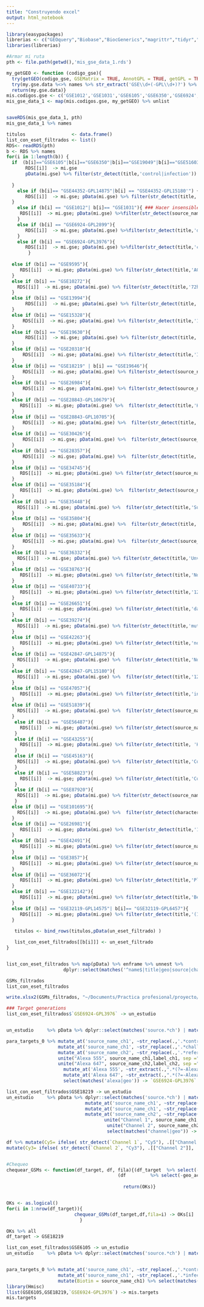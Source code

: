 ```yaml
---
title: "Construyendo excel"
output: html_notebook
---
```


```r
library(easypackages)
librerias <- c("GEOquery","Biobase","BiocGenerics","magrittr","tidyr","dplyr","stringr","limma","EnhancedVolcano", "purrr","foreach","tidyverse", "xlsx")
libraries(librerias)
```

```r
#Armar mi ruta
pth <- file.path(getwd(),'mis_gse_data_1.rds')
```


```r
my_getGEO <- function (codigo_gse){
  try(getGEO(codigo_gse, GSEMatrix = TRUE, AnnotGPL = TRUE, getGPL = TRUE) -> my.gse.data)
  try(my.gse.data %<>% names %>% str_extract('GSE\\d+(-GPL\\d+)?') %>% set_names(my.gse.data,.))
  return(my.gse.data)}
mis.codigos.gse <- c('GSE1012','GSE1031','GSE6105','GSE6350','GSE6924','GSE9595','GSE10272','GSE6924','GSE13994','GSE15328','GSE19049','GSE19630','GSE20310','GSE18219','GSE19646','GSE26984','GSE28843','GSE30426','GSE30426','GSE28357','GSE34745','GSE35184','GSE35448','GSE35633','GSE35804','GSE36072','GSE36332','GSE38763','GSE40733','GSE26651','GSE39274','GSE42263','GSE42847','GSE44352','GSE47057','GSE51603','GSE51839','GSE56487','GSE43255','GSE45163','GSE58823','GSE87920','GSE101695','GSE140756')
mis_gse_data_1 <- map(mis.codigos.gse, my_getGEO) %>% unlist 


saveRDS(mis_gse_data_1, pth)
mis_gse_data_1 %>% names

```

```r
titulos                 <- data.frame()
list_con_eset_filtrados <- list()
RDS<- readRDS(pth)
b <- RDS %>% names
for(i in 1:length(b)) {
  if  (b[i]=="GSE6105"|b[i]=="GSE6350"|b[i]=="GSE19049"|b[i]=="GSE51603"){
       RDS[[i]]  -> mi.gse                                                                                             ####OK
       pData(mi.gse) %>% filter(str_detect(title,'control|infection')) %>% rownames %>% mi.gse[, .] -> un_eset_filtrado ####OK
    
  }
    else if (b[i]== "GSE44352-GPL14875"|b[i] == "GSE44352-GPL15180'") {
       RDS[[i]]  -> mi.gse; pData(mi.gse) %>% filter(str_detect(title,'zebrafish')) %>% rownames %>% mi.gse[, .] -> un_eset_filtrado ####OK
  }
    else if (b[i] == "GSE1012"| b[i]== "GSE1031"){ ### Hacer insensible a mayusculas
     RDS[[i]]  -> mi.gse; pData(mi.gse) %>%filter(str_detect(source_name_ch1,'(?i)Non-infected|Piscirickettsia')& str_detect(source_name_ch2,'(?i)Non-infected|(?i)Piscirickettsia')) %>% rownames %>% mi.gse[, .] -> un_eset_filtrado ####OK
    }
    else if (b[i] == "GSE6924-GPL2899"){
       RDS[[i]]  -> mi.gse; pData(mi.gse) %>%filter(str_detect(title,'day5|day9')) %>% rownames %>% mi.gse[, .] -> un_eset_filtrado ####OK
    }
    else if (b[i] == "GSE6924-GPL3976"){
       RDS[[i]]  -> mi.gse; pData(mi.gse) %>%filter(str_detect(title,'controls') | str_detect(title, 'day1', negate= T)) %>% rownames %>% mi.gse[, .] -> un_eset_filtrado ####OK
        }
 
  else if (b[i] == "GSE9595"){
     RDS[[i]]  -> mi.gse; pData(mi.gse) %>% filter(str_detect(title,'AGD'))  %>% rownames %>% mi.gse[, .] -> un_eset_filtrado ####OK
  }
  else if (b[i] == "GSE10272"){ 
    RDS[[i]]  -> mi.gse; pData(mi.gse) %>% filter(str_detect(title,'72h')) %>% rownames %>% mi.gse[, .] -> un_eset_filtrado ####OK
  }
  else if (b[i] == "GSE13994"){
       RDS[[i]]  -> mi.gse; pData(mi.gse) %>% filter(str_detect(title,'24hpi')) %>% rownames %>% mi.gse[, .] -> un_eset_filtrado ####OK
  }
  else if (b[i] == "GSE15328"){
      RDS[[i]]  -> mi.gse; pData(mi.gse) %>% filter(str_detect(title,'120hpi|6dpi|control|PBS')) %>% rownames %>% mi.gse[, .] -> un_eset_filtrado ####OK
  }
  else if (b[i] == "GSE19630"){
       RDS[[i]]  -> mi.gse; pData(mi.gse) %>% filter(str_detect(title,'16j|7j')) %>% rownames %>% mi.gse[, .] -> un_eset_filtrado ####OK
  }
  else if (b[i] == "GSE20310"){
      RDS[[i]]  -> mi.gse; pData(mi.gse) %>% filter(str_detect(title,'Infected|Not.infected')) %>% rownames %>% mi.gse[, .] -> un_eset_filtrado ####OK
  }
  else if (b[i] == "GSE18219" | b[i] == "GSE19646"){
      RDS[[i]]  -> mi.gse; pData(mi.gse) %>% filter(str_detect(source_name_ch1,'(?i)control|infected') & str_detect(source_name_ch1,'(?i)exposed', negate = T)) %>% rownames %>% mi.gse[, .] -> un_eset_filtrado ####OK
  }
  else if (b[i] == "GSE26984"){
      RDS[[i]]  -> mi.gse; pData(mi.gse) %>% filter(str_detect(source_name_ch1,'infected')) %>% rownames %>% mi.gse[, .] -> un_eset_filtrado ####OK
  }
  else if (b[i] == "GSE28843-GPL10679"){
     RDS[[i]]  -> mi.gse; pData(mi.gse) %>%  filter(str_detect(title,'Heart.*4.wpi',negate = T) & str_detect(title, '4.wpi|10.wpi')) %>% rownames %>% mi.gse[, .] -> un_eset_filtrado ####OK
  }
  else if (b[i] == "GSE28843-GPL10705"){
      RDS[[i]]  -> mi.gse; pData(mi.gse) %>%  filter(str_detect(title,'8 wpi')) %>% rownames %>% mi.gse[, .] -> un_eset_filtrado ####OK
  }
  else if (b[i] == "GSE30426"){
      RDS[[i]]  -> mi.gse; pData(mi.gse) %>%  filter(str_detect(source_name_ch1,'3 p.i|not infected')) %>% rownames %>% mi.gse[, .] -> un_eset_filtrado ####OK
  }
  else if (b[i] == "GSE28357"){
      RDS[[i]]  -> mi.gse; pData(mi.gse) %>%  filter(str_detect(title,'0h|63d')) %>% rownames %>% mi.gse[, .] -> un_eset_filtrado ####OK
  }
  else if (b[i] == "GSE34745"){
     RDS[[i]]  -> mi.gse; pData(mi.gse) %>% filter(str_detect(source_name_ch1,'Infected, Day 4|Control, Day 4')) %>% rownames %>% mi.gse[, .] -> un_eset_filtrado ####OK
  }
  else if (b[i] == "GSE35184"){
     RDS[[i]]  -> mi.gse; pData(mi.gse) %>%  filter(str_detect(source_name_ch1,'control|25')) %>% rownames %>% mi.gse[, .] -> un_eset_filtrado ####OK
  }
  else if (b[i] == "GSE35448"){
    RDS[[i]]  -> mi.gse; pData(mi.gse) %>%  filter(str_detect(title,'Susceptible')) %>% rownames %>% mi.gse[, .] -> un_eset_filtrado ####OK
  }
  else if (b[i] == "GSE35804"){
      RDS[[i]]  -> mi.gse; pData(mi.gse) %>%  filter(str_detect(title,'Naive')) %>% rownames %>% mi.gse[, .] -> un_eset_filtrado ####OK
  }
  else if (b[i] == "GSE35633"){
      RDS[[i]]  -> mi.gse; pData(mi.gse) %>%  filter(str_detect(source_name_ch1,'late infected|control')) %>% rownames %>% mi.gse[, .] -> un_eset_filtrado ####OK
  }
  else if (b[i] == "GSE36332"){
    RDS[[i]]  -> mi.gse; pData(mi.gse) %>% filter(str_detect(title,'Unvaccinated')) %>% filter(str_detect(title, '0h|72h')) %>% rownames %>% mi.gse[, .] -> un_eset_filtrado ####OK
  }
  else if (b[i] == "GSE38763"){
     RDS[[i]]  -> mi.gse; pData(mi.gse) %>% filter(str_detect(title,'No estrogen')) %>% rownames %>% mi.gse[, .] -> un_eset_filtrado ####OK
  }
  else if (b[i] == "GSE40733"){
     RDS[[i]]  -> mi.gse; pData(mi.gse) %>% filter(str_detect(title,'12h')) %>% rownames %>% mi.gse[, .] -> un_eset_filtrado ####OK
  }
  else if (b[i] == "GSE26651"){
     RDS[[i]]  -> mi.gse; pData(mi.gse) %>% filter(str_detect(title,'day2')) %>% rownames %>% mi.gse[, .] -> un_eset_filtrado ####OK
  }
  else if (b[i] == "GSE39274"){
    RDS[[i]]  -> mi.gse; pData(mi.gse) %>% filter(str_detect(title,'mutant', negate =T)) %>% rownames %>% mi.gse[, .] -> un_eset_filtrado ####OK
  }
  else if (b[i] == "GSE42263"){
     RDS[[i]]  -> mi.gse; pData(mi.gse) %>% filter(str_detect(title,'non-infected') | str_detect(title, 'infected')) %>% rownames %>% mi.gse[, .] -> un_eset_filtrado ####OK
  }
  else if (b[i] == "GSE42847-GPL14875"){
    RDS[[i]]  -> mi.gse; pData(mi.gse) %>%  filter(str_detect(title,'Non-injected|5 DPI')) %>% rownames %>% mi.gse[, .] -> un_eset_filtrado ####OK
  }
  else if (b[i] == "GSE42847-GPL15180"){
    RDS[[i]]  -> mi.gse; pData(mi.gse) %>%  filter(str_detect(title,'126HPI|102HPI')) %>% rownames %>% mi.gse[, .] -> un_eset_filtrado ####OK
  }
  else if (b[i] == "GSE47057"){
     RDS[[i]]  -> mi.gse; pData(mi.gse) %>% filter(str_detect(title,'infected')) %>% rownames %>% mi.gse[, .] -> un_eset_filtrado ####OK
  }
  else if (b[i] == "GSE51839"){
    RDS[[i]]  -> mi.gse; pData(mi.gse) %>%  filter(str_detect(source_name_ch1,'21dpi')) %>% rownames %>% mi.gse[, .] -> un_eset_filtrado ####OK
  }
   else if (b[i] == "GSE56487"){
     RDS[[i]]  -> mi.gse; pData(mi.gse) %>% filter(str_detect(source_name_ch1,'-injected') & str_detect(source_name_ch1,'vaccine', negate = T)) %>% filter(str_detect(source_name_ch1, '72hpi')) %>% rownames %>% mi.gse[, .] -> un_eset_filtrado ####OK
   }
   else if (b[i] == "GSE43255"){
     RDS[[i]]  -> mi.gse; pData(mi.gse) %>% filter(str_detect(title, 'High')) %>% rownames %>% mi.gse[, .] -> un_eset_filtrado ####OK
   }
   else if (b[i] == "GSE45163"){
    RDS[[i]]  -> mi.gse; pData(mi.gse) %>%  filter(str_detect(title,'Control|12h after')) %>% rownames %>% mi.gse[, .] -> un_eset_filtrado ####OK
   }
   else if (b[i] == "GSE58823"){
     RDS[[i]]  -> mi.gse; pData(mi.gse) %>% filter(str_detect(title,'Control|VHSV')) %>% rownames %>% mi.gse[, .] -> un_eset_filtrado ####OK
   }
   else if (b[i] == "GSE87920"){
    RDS[[i]]  -> mi.gse; pData(mi.gse) %>% filter(str_detect(source_name_ch1,'fed control')) %>% filter(str_detect(source_name_ch1,'20 days post challenge.')) %>% rownames %>% mi.gse[, .] -> un_eset_filtrado ####OK
   }
  else if (b[i] == "GSE101695"){
    RDS[[i]]  -> mi.gse; pData(mi.gse) %>%  filter(str_detect(characteristics_ch1.1,'control|infected')) %>% rownames %>% mi.gse[, .] -> un_eset_filtrado ####OK
  }
  else if (b[i] == "GSE26981"){
     RDS[[i]]  -> mi.gse; pData(mi.gse) %>%  filter(str_detect(title,'10|15')) %>% rownames %>% mi.gse[, .] -> un_eset_filtrado ####OK
  }
  else if (b[i] == "GSE42491"){
     RDS[[i]]  -> mi.gse; pData(mi.gse) %>% filter(str_detect(source_name_ch1,'24h|12h') & str_detect(source_name_ch2,'24h|12h')) %>% rownames %>% mi.gse[, .] -> un_eset_filtrado
  }
  else if (b[i] == "GSE3857"){
     RDS[[i]]  -> mi.gse; pData(mi.gse) %>% filter(str_detect(source_name_ch1,'control|exposed') & str_detect(source_name_ch2,'control|exposed')) %>% rownames %>% mi.gse[, .] -> un_eset_filtrado
  }
  else if (b[i] == "GSE36072"){
     RDS[[i]]  -> mi.gse; pData(mi.gse) %>% filter(str_detect(title,'Placebo')) %>% rownames %>% mi.gse[, .] -> un_eset_filtrado
  }
  else if (b[i] == "GSE122142"){
     RDS[[i]]  -> mi.gse; pData(mi.gse) %>% filter(str_detect(title,'Before') | str_detect(title,'36|43|57')) %>% rownames %>% mi.gse[, .] -> un_eset_filtrado
  }
  else if (b[i] == "GSE32119-GPL14575"| b[i]== "GSE32119-GPL6457"){
     RDS[[i]]  -> mi.gse; pData(mi.gse) %>% filter(str_detect(title,'(18|16)hpi')) %>% rownames %>% mi.gse[, .] -> un_eset_filtrado
  }
  
   titulos <- bind_rows(titulos,pData(un_eset_filtrado) )

   list_con_eset_filtrados[[b[i]]] <- un_eset_filtrado
}


list_con_eset_filtrados %>% map(pData) %>% enframe %>% unnest %>% 
                     dplyr::select(matches('^name$|title|geo|source|characteristics|organism')) -> GSMs_filtrados

GSMs_filtrados 
list_con_eset_filtrados

write.xlsx2(GSMs_filtrados, "~/Documents/Practica profesional/proyecto/try2.xlsx")
```

```r
### Target generations
list_con_eset_filtrados$`GSE6924-GPL3976` -> un_estudio


un_estudio     %>% pData %>% dplyr::select(matches('source.*ch') | matches('geo')| matches('label')) -> para_targets_0

para_targets_0 %>% mutate_at('source_name_ch1', ~str_replace(.,'.*control.*','control'))%>% 
                   mutate_at('source_name_ch1', ~str_replace(.,'.*challenged.*','infected'))%>% 
                   mutate_at('source_name_ch2', ~str_replace(.,'.*reference.*','control'))%>% 
                   unite("Alexa 555", source_name_ch1,label_ch1, sep ="-")%>% 
                   unite("Alexa 647", source_name_ch2,label_ch2, sep ="-")  %>%
                     mutate_at('Alexa 555', ~str_extract(.,".*(?=-Alexa)")) %>%
                     mutate_at('Alexa 647', ~str_extract(.,".*(?=-Alexa)")) %>% 
                     select(matches('alexa|geo')) -> `GSE6924-GPL3976`

list_con_eset_filtrados$GSE18219 -> un_estudio
un_estudio     %>% pData %>% dplyr::select(matches('source.*ch') | matches('geo')| matches('label')) %>% filter(str_detect(source_name_ch1,'exposed', negate = T)) %>%
                             mutate_at('source_name_ch1', ~str_replace(.,'.*control.*','control')) %>%
                             mutate_at('source_name_ch1', ~str_replace(.,'.*infected.*','infected'))%>%
                             mutate_at('source_name_ch2', ~str_replace(.,'.*reference.*','control')) %>% 
                                    unite("Channel 1", source_name_ch1,label_ch1, sep ="-") %>%
                                     unite("Channel 2", source_name_ch2,label_ch2, sep ="-") %>% 
                                     select(matches("channel|geo")) -> df

df %>% mutate(Cy5= ifelse( str_detect(`Channel 1`, "Cy5"), .[["Channel 1"]], .[["Channel 2"]]  ) ) %>% 
mutate(Cy3= ifelse( str_detect(`Channel 2`, "Cy3"), .[["Channel 2"]], .[["Channel 1"]]  ) ) %>%select(matches("cy|geo")) -> df_target


#Chequeo
chequear_GSMs <- function(df_target, df, fila){(df_target  %>% select(-geo_accession)  %>% as.matrix %>% .[fila,]) %in%
                                         (df         %>% select(-geo_accession)  %>% as.matrix  %>% .[fila,] ) %>% all -> OKs
 
                                           return(OKs)}


OKs <- as.logical()
for(i in 1:nrow(df_target)){
                         chequear_GSMs(df_target,df,fila=i) -> OKs[i]
                           }

OKs %>% all
df_target -> GSE18219

list_con_eset_filtrados$GSE6105 -> un_estudio
un_estudio     %>% pData %>% dplyr::select(matches('source.*ch') | matches('geo')| matches('label'))-> para_targets_0


para_targets_0 %>% mutate_at('source_name_ch1', ~str_replace(.,'.*control.*','control'))%>% 
                   mutate_at('source_name_ch1', ~str_replace(.,'.*infection.*','infected')) %>%
                   mutate(Biotin = source_name_ch1) %>% select(matches("geo|bio")) -> GSE6105
library(Hmisc)
llist(GSE6105,GSE18219,`GSE6924-GPL3976`) -> mis.targets
mis.targets
```

```r


```






